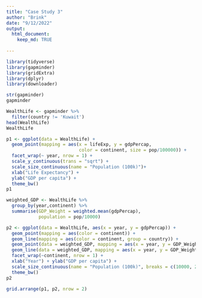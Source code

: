 ```yaml
---
title: "Case Study 3"
author: "Brink"
date: "9/12/2022"
output: 
  html_document:
    keep_md: TRUE
    
---
```

```r
library(tidyverse)
library(gapminder)
library(gridExtra)
library(dplyr)
library(downloader)
```

```r
str(gapminder)
gapminder
```
```r
WealthLife <- gapminder %>%
  filter(country != 'Kuwait')
head(WealthLife)
WealthLife
```
```r
p1 <- ggplot(data = WealthLife) +
  geom_point(mapping = aes(x = lifeExp, y = gdpPercap, 
                           color = continent, size = pop/100000)) +
  facet_wrap(~ year, nrow = 1) +
  scale_y_continuous(trans = "sqrt") +
  scale_size_continuous(name = "Population (100k)")+
  xlab("Life Expectancy") + 
  ylab("GDP per capita") +
  theme_bw()
p1
```
```r
weighted_GDP <- WealthLife %>%
  group_by(year,continent) %>%
  summarise(GDP_Weight = weighted.mean(gdpPercap),
            population = pop/10000)
```




```r
p2 <- ggplot(data = WealthLife, aes(x = year, y = gdpPercap)) +
  geom_point(mapping = aes(color = continent)) +
  geom_line(mapping = aes(color = continent, group = country)) +
  geom_point(data = weighted_GDP, mapping = aes(x = year, y = GDP_Weight, size = population)) +
  geom_line(data = weighted_GDP, mapping = aes(x = year, y = GDP_Weight)) +
  facet_wrap(~continent, nrow = 1) +
  xlab("Year") + ylab("GDP per capita") +
  scale_size_continuous(name = "Population (100k)", breaks = c(10000, 20000,30000)) +
  theme_bw()
p2
```

```r
grid.arrange(p1, p2, nrow = 2)
```





